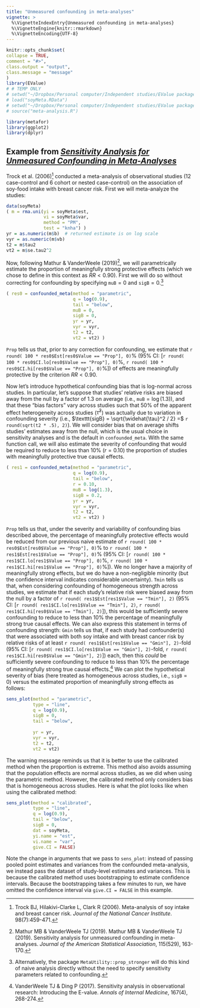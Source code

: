 ```yaml
---
title: "Unmeasured confounding in meta-analyses"
vignette: >
  %\VignetteIndexEntry{Unmeasured confounding in meta-analyses}
  %\VignetteEngine{knitr::rmarkdown}
  %\VignetteEncoding{UTF-8}
---
```

  
```r
knitr::opts_chunk$set(
collapse = TRUE,
comment = "#>",
class.output = "output",
class.message = "message"
)
library(EValue)
# # TEMP ONLY
# setwd("~/Dropbox/Personal computer/Independent studies/EValue package/evalue_package_git/EValue/data")
# load("soyMeta.RData")
# setwd("~/Dropbox/Personal computer/Independent studies/EValue package/evalue_package_git/EValue/R")
# source("meta-analysis.R")

library(metafor)
library(ggplot2)
library(dplyr)
```



## Example from [*Sensitivity Analysis for Unmeasured Confounding in Meta-Analyses*](https://www.tandfonline.com/doi/full/10.1080/01621459.2018.1529598)

Trock et al. (2006)^[Trock BJ, Hilakivi-Clarke L, Clark R (2006). Meta-analysis of soy intake and breast cancer risk. *Journal of the National Cancer Institute*. 98(7):459-471.] conducted a meta-analysis of observational studies (12 case-control and 6 cohort or nested case-control) on the association of soy-food intake with breast cancer risk. First we will meta-analyze the studies:

```r
data(soyMeta)
( m = rma.uni(yi = soyMeta$est,
              vi = soyMeta$var,
              method = "PM",
              test = "knha") )
yr = as.numeric(m$b)  # returned estimate is on log scale
vyr = as.numeric(m$vb) 
t2 = m$tau2
vt2 = m$se.tau2^2 
```
Now, following Mathur & VanderWeele (2019)^[Mathur MB & VanderWeele TJ (2019). Mathur MB & VanderWeele TJ (2019). Sensitivity analysis for unmeasured confounding in meta-analyses. *Journal of the American Statistical Association*, 115(529), 163-170.], we will parametrically estimate the proportion of meaningfully strong protective effects (which we chose to define in this context as $RR<0.90$). First we will do so without correcting for confounding by specifying $\texttt{muB} = 0$ and $\texttt{sigB} = 0$.^[Alternatively, the package $\texttt{MetaUtility::prop_stronger}$ will do this kind of naive analysis directly without the need to specify sensitivity parameters related to confounding.]


```r
( res0 = confounded_meta(method = "parametric",
                         q = log(0.9),
                         tail = "below",
                         muB = 0,
                         sigB = 0,
                         yr = yr, 
                         vyr = vyr,
                         t2 = t2,
                         vt2 = vt2) )
```
$\texttt{Prop}$ tells us that, prior to any correction for confounding, we estimate that `r round( 100 * res0$Est[res0$Value == "Prop"], 0)`% (95% CI: [`r round( 100 * res0$CI.lo[res0$Value == "Prop"], 0)`%, `r round( 100 * res0$CI.hi[res0$Value == "Prop"], 0)`%]) of effects are meaningfully protective by the criterion $RR<0.90$.

Now let's introduce hypothetical confounding bias that is log-normal across studies. In particular, let's suppose that studies' relative risks are biased away from the null by a factor of 1.3 on average (i.e., $\texttt{muB} = \log{(1.3)}$), and that these "bias factors" vary across studies such that 50% of the apparent effect heterogeneity across studies ($\widehat{\tau}^2$) was actually due to variation in confounding severity (i.e., $\texttt{sigB} = \sqrt{\widehat{\tau}^2 / 2} =$ `r round(sqrt(t2 * .5), 2)`). We will consider bias that on average shifts studies' estimates away from the null, which is the usual choice in sensitivity analyses and is the default in $\texttt{confounded_meta}$. With the same function call, we will also estimate the severity of confounding that would be required to reduce to less than 10% ($r=0.10$) the proportion of studies with meaningfully protective true causal effects.  


```r
( res1 = confounded_meta(method = "parametric",
                         q = log(0.9),
                         tail = "below",
                         r = 0.10,
                         muB = log(1.3),
                         sigB = 0.2,
                         yr = yr, 
                         vyr = vyr,
                         t2 = t2,
                         vt2 = vt2) )
```
$\texttt{Prop}$ tells us that, under the severity and variability of confounding bias described above, the percentage of meaningfully protective effects would be reduced from our previous naive estimate of `r round( 100 * res0$Est[res0$Value == "Prop"], 0)`% to `r round( 100 * res1$Est[res1$Value == "Prop"], 0)`% (95% CI: [`r round( 100 * res1$CI.lo[res1$Value == "Prop"], 0)`%, `r round( 100 * res1$CI.hi[res1$Value == "Prop"], 0)`%]). We no longer have a majority of meaningfully strong effects, but we do have a non-negligible minority (but the confidence interval indicates considerable uncertainty). $\texttt{Tmin}$ tells us that, when considering confounding of homogeneous strength across studies, we estimate that if each study's relative risk were biased away from the null by a factor of `r round( res1$Est[res1$Value == "Tmin"], 2)` (95% CI: [`r round( res1$CI.lo[res1$Value == "Tmin"], 2)`, `r round( res1$CI.hi[res0$Value == "Tmin"], 2)`]), this would be sufficiently severe confounding to reduce to less than 10% the percentage of meaningfully strong true causal effects. We can also express this statement in terms of confounding strength: $\texttt{Gmin}$ tells us that, if each study had confounder(s) that were associated with both soy intake and with breast cancer risk by relative risks of at least `r round( res1$Est[res1$Value == "Gmin"], 2)`-fold (95% CI: [`r round( res1$CI.lo[res1$Value == "Gmin"], 2)`-fold, `r round( res1$CI.hi[res0$Value == "Gmin"], 2)`]) each, then this *could* be sufficiently severe confounding to reduce to less than 10% the percentage of meaningfully strong true causal effects.^[VanderWeele TJ & Ding P (2017). Sensitivity analysis in observational research: Introducing the E-value. *Annals of Internal Medicine*, 167(4), 268-274.] We can plot the hypothetical severity of bias (here treated as homogeneous across studies, i.e., $\texttt{sigB}=0$) versus the estimated proportion of meaningfully strong effects as follows:
```r
sens_plot(method = "parametric",
          type = "line",
          q = log(0.9),
          sigB = 0,
          tail = "below",
          
          yr = yr, 
          vyr = vyr,
          t2 = t2,
          vt2 = vt2)
```


The warning message reminds us that it is better to use the calibrated method when the proportion is extreme. This method also avoids assuming that the population effects are normal across studies, as we did when using the parametric method. However, the calibrated method only considers bias that is homogeneous across studies. Here is what the plot looks like when using the calibrated method: 

```r
sens_plot(method = "calibrated",
          type = "line",
          q = log(0.9),
          tail = "below",
          sigB = 0,
          dat = soyMeta,
          yi.name = "est",
          vi.name = "var",
          give.CI = FALSE)
```

Note the change in arguments that we pass to $\texttt{sens_plot}$: instead of passing pooled point estimates and variances from the confounded meta-analysis, we instead pass the dataset of study-level estimates and variances. This is because the calibrated method uses bootstrapping to estimate confidence intervals. Because the bootstrapping takes a few minutes to run, we have omitted the confidence interval via $\texttt{give.CI = FALSE}$ in this example.






